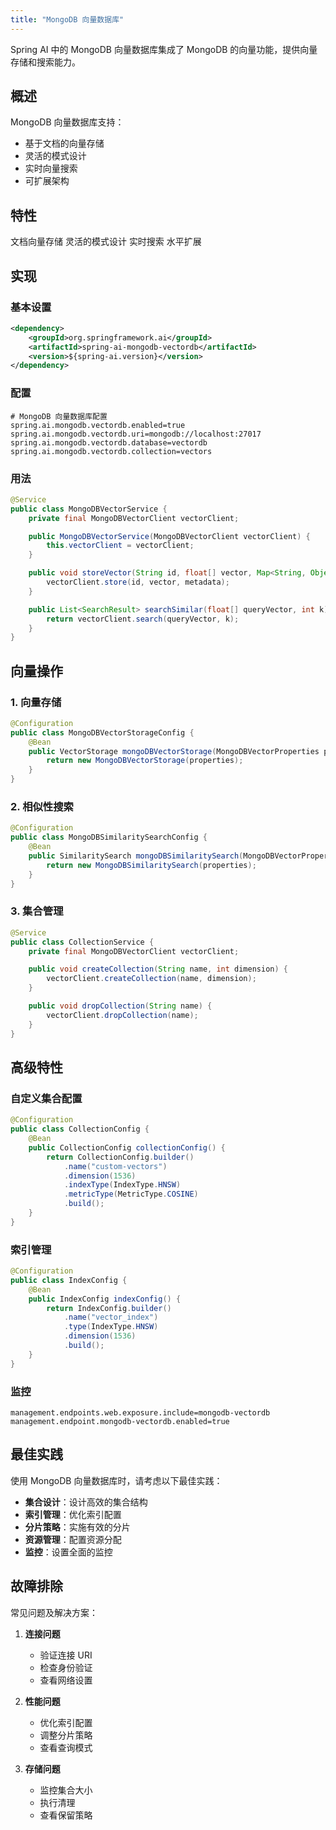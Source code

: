 ```yaml
---
title: "MongoDB 向量数据库"
---
```


Spring AI 中的 MongoDB 向量数据库集成了 MongoDB 的向量功能，提供向量存储和搜索能力。

## 概述

MongoDB 向量数据库支持：
- 基于文档的向量存储
- 灵活的模式设计
- 实时向量搜索
- 可扩展架构

## 特性

<CardGroup cols={2}>
  <Card title="基于文档" icon="file-alt">
    文档向量存储
  </Card>
  <Card title="灵活" icon="sliders-h">
    灵活的模式设计
  </Card>
  <Card title="实时" icon="clock">
    实时搜索
  </Card>
  <Card title="可扩展" icon="arrows-up-down-left-right">
    水平扩展
  </Card>
</CardGroup>

## 实现

### 基本设置

```xml
<dependency>
    <groupId>org.springframework.ai</groupId>
    <artifactId>spring-ai-mongodb-vectordb</artifactId>
    <version>${spring-ai.version}</version>
</dependency>
```

### 配置

```properties
# MongoDB 向量数据库配置
spring.ai.mongodb.vectordb.enabled=true
spring.ai.mongodb.vectordb.uri=mongodb://localhost:27017
spring.ai.mongodb.vectordb.database=vectordb
spring.ai.mongodb.vectordb.collection=vectors
```

### 用法

```java
@Service
public class MongoDBVectorService {
    private final MongoDBVectorClient vectorClient;

    public MongoDBVectorService(MongoDBVectorClient vectorClient) {
        this.vectorClient = vectorClient;
    }

    public void storeVector(String id, float[] vector, Map<String, Object> metadata) {
        vectorClient.store(id, vector, metadata);
    }

    public List<SearchResult> searchSimilar(float[] queryVector, int k) {
        return vectorClient.search(queryVector, k);
    }
}
```

## 向量操作

### 1. 向量存储

```java
@Configuration
public class MongoDBVectorStorageConfig {
    @Bean
    public VectorStorage mongoDBVectorStorage(MongoDBVectorProperties properties) {
        return new MongoDBVectorStorage(properties);
    }
}
```

### 2. 相似性搜索

```java
@Configuration
public class MongoDBSimilaritySearchConfig {
    @Bean
    public SimilaritySearch mongoDBSimilaritySearch(MongoDBVectorProperties properties) {
        return new MongoDBSimilaritySearch(properties);
    }
}
```

### 3. 集合管理

```java
@Service
public class CollectionService {
    private final MongoDBVectorClient vectorClient;

    public void createCollection(String name, int dimension) {
        vectorClient.createCollection(name, dimension);
    }

    public void dropCollection(String name) {
        vectorClient.dropCollection(name);
    }
}
```

## 高级特性

### 自定义集合配置

```java
@Configuration
public class CollectionConfig {
    @Bean
    public CollectionConfig collectionConfig() {
        return CollectionConfig.builder()
            .name("custom-vectors")
            .dimension(1536)
            .indexType(IndexType.HNSW)
            .metricType(MetricType.COSINE)
            .build();
    }
}
```

### 索引管理

```java
@Configuration
public class IndexConfig {
    @Bean
    public IndexConfig indexConfig() {
        return IndexConfig.builder()
            .name("vector_index")
            .type(IndexType.HNSW)
            .dimension(1536)
            .build();
    }
}
```

### 监控

```properties
management.endpoints.web.exposure.include=mongodb-vectordb
management.endpoint.mongodb-vectordb.enabled=true
```

## 最佳实践

<Note>
使用 MongoDB 向量数据库时，请考虑以下最佳实践：
</Note>

- **集合设计**：设计高效的集合结构
- **索引管理**：优化索引配置
- **分片策略**：实施有效的分片
- **资源管理**：配置资源分配
- **监控**：设置全面的监控

## 故障排除

常见问题及解决方案：

1. **连接问题**
   - 验证连接 URI
   - 检查身份验证
   - 查看网络设置

2. **性能问题**
   - 优化索引配置
   - 调整分片策略
   - 查看查询模式

3. **存储问题**
   - 监控集合大小
   - 执行清理
   - 查看保留策略 